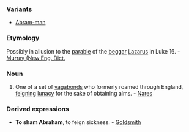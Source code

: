 ===Variants===
*[[Abram-man]]
===Etymology===
Possibly in allusion to the [[parable]] of the [[beggar]] [[Lazarus]] in Luke 16. - [[Murray (New Eng. Dict.]]
===Noun===
#One of a set of [[vagabond]]s who formerly roamed through England, [[feign]]ing [[lunacy]] for the sake of obtaining alms. - [[Nares]]
===Derived expressions===
*'''To sham Abraham''', to feign sickness. - [[Goldsmith]]